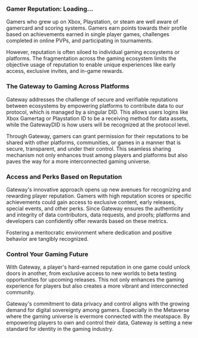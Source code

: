 ### Gamer Reputation: Loading…

Gamers who grew up on Xbox, Playstation, or steam are well aware of gamercard and scoring systems. Gamers earn points towards their profile based on achievements earned in single player games, challenges completed in online PVPs, and participating in tournaments.

However, reputation is often siloed to individual gaming ecosystems or platforms. The fragmentation across the gaming ecosystem limits the objective usage of reputation to enable unique experiences like early access, exclusive invites, and in-game rewards.

### The Gateway to Gaming Across Platforms

Gateway addresses the challenge of secure and verifiable reputations between ecosystems by empowering platforms to contribute data to our protocol, which is managed by a singular DID. This allows users logins like Xbox Gamertag or Playstation ID to be a receiving method for data assets, while the GatewayDID is how users will be recognized at the protocol level.

Through Gateway, gamers can grant permission for their reputations to be shared with other platforms, communities, or games in a manner that is secure, transparent, and under their control. This seamless sharing mechanism not only enhances trust among players and platforms but also paves the way for a more interconnected gaming universe.

### **Access and Perks Based on Reputation**

Gateway's innovative approach opens up new avenues for recognizing and rewarding player reputation. Gamers with high reputation scores or specific achievements could gain access to exclusive content, early releases, special events, and other perks. Since Gateway ensures the authenticity and integrity of data contributors, data requests, and proofs; platforms and developers can confidently offer rewards based on these metrics.

Fostering a meritocratic environment where dedication and positive behavior are tangibly recognized.

### Control Your Gaming Future

With Gateway, a player's hard-earned reputation in one game could unlock doors in another, from exclusive access to new worlds to beta testing opportunities for upcoming releases. This not only enhances the gaming experience for players but also creates a more vibrant and interconnected community.

Gateway's commitment to data privacy and control aligns with the growing demand for digital sovereignty among gamers. Especially in the Metaverse where the gaming universe is evermore connected with the meatspace. By empowering players to own and control their data, Gateway is setting a new standard for identity in the gaming industry.
